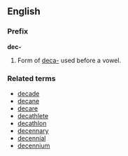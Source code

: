 ==English==
===Prefix===
'''dec-'''

#Form of [[deca-]] used before a vowel.

===Related terms===
*[[decade]]
*[[decane]]
*[[decare]]
*[[decathlete]]
*[[decathlon]]
*[[decennary]]
*[[decennial]]
*[[decennium]]
